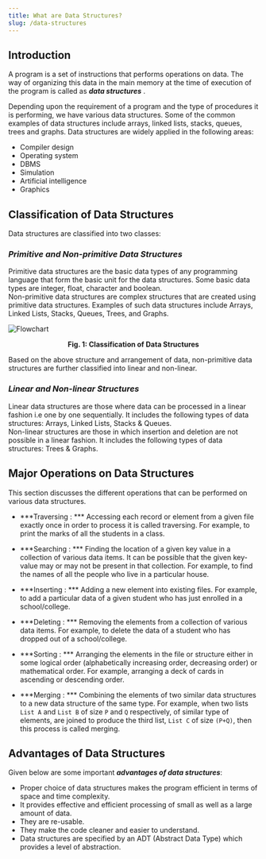 ```yaml
---
title: What are Data Structures?
slug: /data-structures
---
```


## Introduction

A program is a set of instructions that performs operations on data. The way of organizing this data in the main memory at the time of execution of the program is called as ***data structures*** .

Depending upon the requirement of a program and the type of procedures it is performing, we have various data structures. Some of the common examples of data structures include arrays, linked lists, stacks, queues, trees and graphs. Data structures are widely applied in the following areas: 
* Compiler design  
* Operating system
* DBMS
* Simulation
* Artificial intelligence 
* Graphics

## Classification of Data Structures

Data structures are classified into two classes: 

### ***Primitive and Non-primitive Data Structures*** 

Primitive data structures are the basic data types of any programming
language that form the basic unit for the data structures. Some basic data types are integer, float, character and boolean.           
    Non-primitive data structures are complex structures that are created using primitive data structures. Examples of such data structures include Arrays, Linked Lists, Stacks, Queues, Trees, and Graphs.

![Flowchart](https://i.imgur.com/0hLAz15.png) 
<p align = "center"><strong>Fig. 1: Classification of Data Structures</strong></p>
 
 Based on the above structure and arrangement of data, non-primitive data structures are further classified into linear and non-linear.

 ### ***Linear and Non-linear Structures***
Linear data structures are those where data can be processed in a linear fashion i.e one by one sequentially. It includes the following types of data structures: Arrays, Linked Lists, Stacks & Queues.     
    Non-linear structures are those in which insertion and deletion are not possible in a linear fashion. It includes the following types of data structures: Trees & Graphs.

## Major Operations on Data Structures

This section discusses the different operations that can be performed on various data structures.

* ***Traversing : *** 
Accessing each record or element from a given file exactly once in order to process it is called traversing. For example, to print the marks of all the students in a class.

* ***Searching : ***
Finding the location of a given key value in a collection of various data items.
It can be possible that the given key-value may or may not be present in that collection. For example, to find the names of all the people who live in a particular house.

* ***Inserting : *** 
Adding a new element into existing files. For example, to add a particular data of a given student who has just enrolled in a school/college.

* ***Deleting : ***
Removing the elements from a collection of various data items. For example, to delete the data of a student who has dropped out of a school/college.

* ***Sorting : *** 
Arranging the elements in the file or structure either in some logical order (alphabetically increasing order, decreasing order) or mathematical order. For example, arranging a deck of cards in ascending or descending order.

* ***Merging : ***
Combining the elements of two similar data structures to a new data structure of the same type. For example, when two lists `List A` and `List B` of size `P` and `Q` respectively, of similar type of elements, are joined to produce the third list, `List C` of size `(P+Q)`, then this process is called merging.

## Advantages of Data Structures

Given below are some important ***advantages of data structures***: 

* Proper choice of data structures makes the program efficient in terms of space and time complexity.
* It provides effective and efficient processing of small as well as a large amount of data.
* They are re-usable.
* They make the code cleaner and easier to understand.
* Data structures are specified by an ADT (Abstract Data Type) which provides a level of abstraction.
